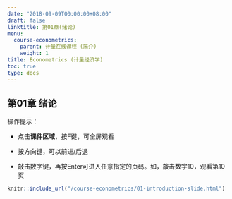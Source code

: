```yaml
---
date: "2018-09-09T00:00:00+08:00"
draft: false
linktitle: 第01章(绪论)
menu:
  course-econometrics:
    parent: 计量在线课程 (简介)
    weight: 1
title: Econometrics (计量经济学)
toc: true
type: docs
---
```


## 第01章 绪论

操作提示：

- 点击**课件区域**，按F键，可全屏观看

- 按方向键，可以前进/后退

- 敲击数字键，再按Enter可进入任意指定的页码。如，敲击数字10，观看第10页



```r
knitr::include_url("/course-econometrics/01-introduction-slide.html")
```

